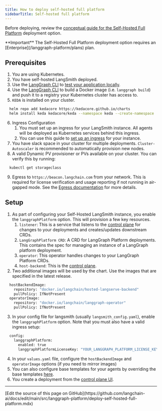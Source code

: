 ```yaml
---
title: How to deploy self-hosted full platform
sidebarTitle: Self-hosted full platform
---
```

Before deploying, review the [conceptual guide for the Self-Hosted Full Platform](/langgraph-platform/self-hosted) deployment option.

<Info>
**Important**
The Self-Hosted Full Platform deployment option requires an [Enterprise](/langgraph-platform/plans) plan.
</Info>

## Prerequisites

1. You are using Kubernetes.
2. You have self-hosted LangSmith deployed.
3. Use the [LangGraph CLI](/langgraph-platform/langgraph-cli) to [test your application locally](/langgraph-platform/local-server).
4. Use the [LangGraph CLI](/langgraph-platform/langgraph-cli) to build a Docker image (i.e. `langgraph build`) and push it to a registry your Kubernetes cluster has access to.
5. `KEDA` is installed on your cluster.
```bash
  helm repo add kedacore https://kedacore.github.io/charts
  helm install keda kedacore/keda --namespace keda --create-namespace
```
6. Ingress Configuration
    1. You must set up an ingress for your LangSmith instance. All agents will be deployed as Kubernetes services behind this ingress.
    2. You can use this guide to [set up an ingress](/langsmith/self-host-ingress) for your instance.
7. You have slack space in your cluster for multiple deployments. `Cluster-Autoscaler` is recommended to automatically provision new nodes.
8. A valid Dynamic PV provisioner or PVs available on your cluster. You can verify this by running:
```bash
  kubectl get storageclass
```
9. Egress to `https://beacon.langchain.com` from your network. This is required for license verification and usage reporting if not running in air-gapped mode. See the [Egress documentation](/langgraph-platform/egress-metrics-metadata) for more details.

## Setup

1. As part of configuring your Self-Hosted LangSmith instance, you enable the `langgraphPlatform` option. This will provision a few key resources.
    1. `listener`: This is a service that listens to the [control plane](/langgraph-platform/control-plane) for changes to your deployments and creates/updates downstream CRDs.
    2. `LangGraphPlatform CRD`: A CRD for LangGraph Platform deployments. This contains the spec for managing an instance of a LangGraph platform deployment.
    3. `operator`: This operator handles changes to your LangGraph Platform CRDs.
    4. `host-backend`: This is the [control plane](/langgraph-platform/control-plane).
2. Two additional images will be used by the chart. Use the images that are specified in the latest release.
```bash
  hostBackendImage:
    repository: "docker.io/langchain/hosted-langserve-backend"
    pullPolicy: IfNotPresent
  operatorImage:
    repository: "docker.io/langchain/langgraph-operator"
    pullPolicy: IfNotPresent
```
3. In your config file for langsmith (usually `langsmith_config.yaml`), enable the `langgraphPlatform` option. Note that you must also have a valid ingress setup:
```bash
  config:
    langgraphPlatform:
      enabled: true
      langgraphPlatformLicenseKey: "YOUR_LANGGRAPH_PLATFORM_LICENSE_KEY"
```
4. In your `values.yaml` file, configure the `hostBackendImage` and `operatorImage` options (if you need to mirror images)
5. You can also configure base templates for your agents by overriding the base templates [here](https://github.com/langchain-ai/helm/blob/main/charts/langsmith/values.yaml#L898).
6. You create a deployment from the [control plane UI](/langgraph-platform/control-plane#control-plane-ui).

---

<Callout icon="pen-to-square" iconType="regular">
  [Edit the source of this page on GitHub](https://github.com/langchain-ai/docs/edit/main/src/langgraph-platform/deploy-self-hosted-full-platform.mdx)
</Callout>
